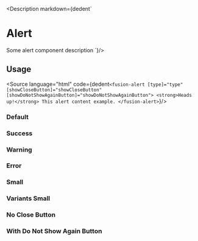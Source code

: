 
<Meta title="Components/Alert/All"/>

<Description markdown={dedent`
# Alert
Some alert component description
`}/>

## Usage
<Source language="html"
        code={dedent`
<fusion-alert [type]="type" [showCloseButton]="showCloseButton" [showDoNotShowAgainButton]="showDoNotShowAgainButton">
    <strong>Heads up!</strong> This alert content example.
</fusion-alert>
`}/>

### Default
<Canvas>
    <Story storyName="Default" id="components-alert--default" />
</Canvas>

### Success
<Canvas>
    <Story storyName="Success" id="components-alert--success" />
</Canvas>

### Warning
<Canvas>
    <Story id="components-alert--warning" />
</Canvas>

### Error
<Canvas>
    <Story id="components-alert--error" />
</Canvas>

### Small
<Canvas>
    <Story id="components-alert--small" />
</Canvas>

### Variants Small
<Canvas>
    <div class="row">
        <dov class="col-3"><Story id="components-alert--small" /></dov>
        <dov class="col-3"><Story id="components-alert--small-success" /></dov>
        <dov class="col-3"><Story id="components-alert--small-warning" /></dov>
        <dov class="col-3"><Story id="components-alert--small-error" /></dov>
    </div>
</Canvas>

### No Close Button
<Canvas>
    <Story id="components-alert--no-close-button" />
</Canvas>

### With Do Not Show Again Button
<Canvas>
    <Story id="components-alert--not-show-again-button" />
</Canvas>


<ArgsTable of={AlertComponent}  />
